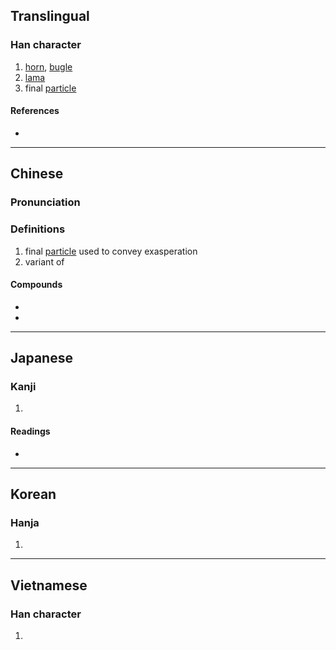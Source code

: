 {{character info/new}}
==Translingual==

===Han character===
{{Han char|rn=30|rad=口|as=09|sn=12|four=62000|canj=RDLN|ids=⿰口剌}}

# [[horn]], [[bugle]]
# [[lama]]
# final [[particle]]

====References====
* {{Han ref|kx=0197.270|dkj=03909|dj=0419.050|hdz=10651.060|uh=5587|ud=21895|bh=B3E2|bd=46050}}

----

==Chinese==
{{zh-forms}}

===Pronunciation===
{{zh-pron
|m=lǎ
|c=laa3,laa1
|h=pfs=
|md=
|mn=ml:la̍t/qz,xm,zz:la̍h/qz,xm,zz:la/tw:lá
|mn_note=la̍t - literary; la̍h - vernacular; la - vernacular (俗)
|w=
|mc=
|oc=
|cat=n
}}
{{zh-attn-split}}

===Definitions===
{{zh-hanzi}}

# final [[particle]] used to convey exasperation
# variant of {{zh-l|嘞}}

====Compounds====
* {{zh-l|喇沙}}<!-- lǎshā: La Salle, laksa -->
* {{zh-l|喇叭}}

----

==Japanese==

===Kanji===
{{ja-kanji|grade=|rs=口09}}

# {{defn|lang=ja|sort=口09}}

====Readings====
* {{ja-readings|goon=[[らち]] (rachi)|kanon=[[らつ]] (ratsu)|kanyoon=[[ら]] (ra)|kun=[[ものいう]] (monoiu)}}

----

==Korean==

===Hanja===
{{ko-hanja|hangeul=[[랄]], [[라]]|rv=ral, ra|mr=ral, ra}}

# {{defn|lang=ko|sort=口09}}

----

==Vietnamese==

===Han character===
{{vi-hantu|lạt|rs=口09}}

# {{defn|lang=vi}}